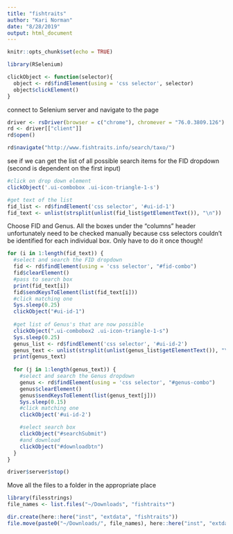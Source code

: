 ```yaml
---
title: "fishtraits"
author: "Kari Norman"
date: "8/28/2019"
output: html_document
---
```


```r
knitr::opts_chunk$set(echo = TRUE)
```

```r
library(RSelenium)
```

```r
clickObject <- function(selector){
  object <- rd$findElement(using = 'css selector', selector)
  object$clickElement()
}
```
connect to Selenium server and navigate to the page
```r
driver <- rsDriver(browser = c("chrome"), chromever = "76.0.3809.126")
rd <- driver[["client"]]
rd$open()

rd$navigate("http://www.fishtraits.info/search/taxo/")
```

see if we can get the list of all possible search items for the FID dropdown (second is dependent on the first input)
```r
#click on drop down element
clickObject('.ui-combobox .ui-icon-triangle-1-s')

#get text of the list
fid_list <- rd$findElement('css selector', '#ui-id-1')
fid_text <- unlist(strsplit(unlist(fid_list$getElementText()), "\n"))
```

Choose FID and Genus. All the boxes under the "columns" header unfortunately need to be checked manually because css selectors couldn't be identified for each individual box. Only have to do it once though!
```r

for (i in 1:length(fid_text)) {
  #select and search the FID dropdown
  fid <- rd$findElement(using = 'css selector', "#fid-combo")
  fid$clearElement()
  #pass to search box
  print(fid_text[i])
  fid$sendKeysToElement(list(fid_text[i]))
  #click matching one
  Sys.sleep(0.25)
  clickObject("#ui-id-1")
  
  #get list of Genus's that are now possible
  clickObject(".ui-combobox2 .ui-icon-triangle-1-s")
  Sys.sleep(0.25)
  genus_list <- rd$findElement('css selector', '#ui-id-2')
  genus_text <- unlist(strsplit(unlist(genus_list$getElementText()), "\n"))
  print(genus_text)
  
  for (j in 1:length(genus_text)) {
    #select and search the Genus dropdown
    genus <- rd$findElement(using = 'css selector', "#genus-combo")
    genus$clearElement()
    genus$sendKeysToElement(list(genus_text[j]))
    Sys.sleep(0.15)
    #click matching one
    clickObject('#ui-id-2')

    #select search box
    clickObject("#searchSubmit")
    #and download
    clickObject("#downloadbtn")
  }
}
```

```r
driver$server$stop()
```

Move all the files to a folder in the appropriate place
```r
library(filesstrings)
file_names <- list.files("~/Downloads", "fishtraits*")

dir.create(here::here("inst", "extdata", "fishtraits"))
file.move(paste0("~/Downloads/", file_names), here::here("inst", "extdata", "fishtraits"))
```

